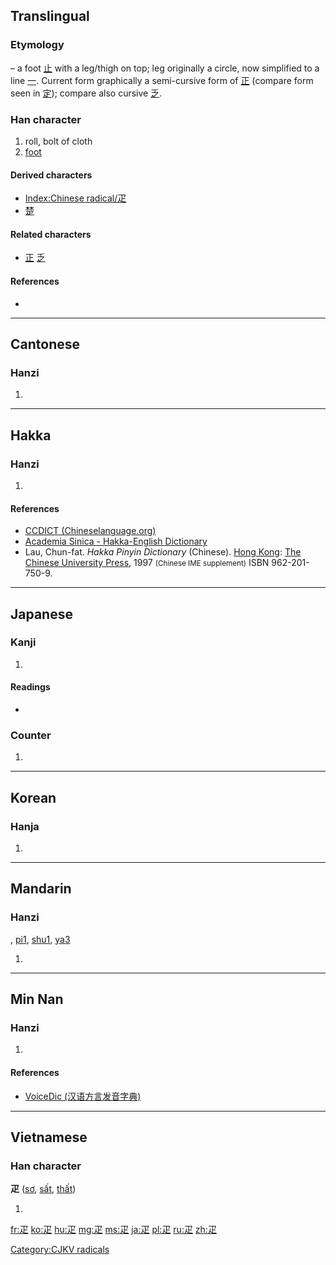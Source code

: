 {{also|匹|正|辵}}
==Translingual==
{{stroke order|type=animate}}
{{stroke order|type=alternative}}

===Etymology===
{{liushu|p}} – a foot [[止]] with a leg/thigh on top; leg originally a circle, now simplified to a line [[一]]. Current form graphically a semi-cursive form of [[正]] (compare form seen in [[定]]); compare also cursive [[乏]].

{{Han etyl}}

===Han character===
{{Han char|rn=103|rad=疋|as=00|sn=5|four=1780<sub>1</sub>|canj=弓卜人 (NYO)}}

# roll, bolt of cloth
# [[foot]]

====Derived characters====
* [[Index:Chinese radical/疋]]
* [[楚]]

====Related characters====
* [[正]] [[乏]]

====References====
* {{Han ref|kx=0767.160|dkj=21994|dj=1177.180|hdz=42749.010|uh=758B|ud=30091|bh=A5D4|bd=42452}}

----

==Cantonese==

===Hanzi===
{{yue-hanzi|jyut=|y=pat1}}

# {{defn|lang=yue|sort=疋00}}

----

==Hakka==

===Hanzi===
{{hak-hanzi|poj=phit|gd=p'it<sup>7</sup>|hpy=pid5}}

# {{defn|lang=hak|sort=疋00}}

====References====
*[http://www.chinalanguage.com/dictionaries/?mode=view&view=chardict&query=%E7%96%8B CCDICT (Chineselanguage.org)]
*[http://minhakka.ling.sinica.edu.tw/bkg/hakyin/search.php?DETAIL=1&LIMIT=id=32481&dbname=su_tian_1&graph=2 Academia Sinica - Hakka-English Dictionary]
*Lau, Chun-fat. ''Hakka Pinyin Dictionary'' (Chinese). [[Hong Kong]]: [[w:Chinese University of Hong Kong|The Chinese University Press]], 1997 <small>(Chinese IME supplement)</small> ISBN 962-201-750-9.

----

==Japanese==

===Kanji===
{{ja-kanji|grade=|rs=疋00}}

# {{defn|lang=ja|sort=疋00}}

====Readings====
* {{ja-readings|on=[[そ]] (so), [[しょ]] (sho), [[が]] (ga)|kun=[[あし]] (ashi), [[ひき]] (hiki)|nanori=}}

===Counter===
{{ja-pos|k|counter|hira=ひき|rom=hiki}}

# {{alternative form of|匹|lang=ja}}

----

==Korean==

===Hanja===
{{ko-hanja|hangeul=[[필]], [[소]]|eumhun=|rv=pil, so|mr=p'il, so|y=phil, so}}

# {{defn|lang=ko|sort=疋00}}

----

==Mandarin==

===Hanzi===
{{cmn-hanzi|pin=[[pǐ]] ([[pi3]])|wg=p'i<sup>3</sup>}}, [[pi1]], [[shu1]], [[ya3]]

# {{defn|lang=cmn|sort=疋00}}

----

==Min Nan==

===Hanzi===
{{nan-hanzi|tlpa=bit (phit<sup>4</sup>), su (su<sup>1</sup>), ngá (nga<sup>2</sup>)|gd=pit<sup>7</sup>, sy<sup>1</sup>, nga<sup>3</sup>}}

# {{defn|lang=nan|sort=疋00}}

====References====
*[http://cn.voicedic.com/ VoiceDic (汉语方言发音字典)]

----

==Vietnamese==

===Han character===
'''疋''' ([[sơ]], [[sất]], [[thất]])

[[Category:CJKV radicals]]

# {{defn|lang=vi}}

[[fr:疋]]
[[ko:疋]]
[[hu:疋]]
[[mg:疋]]
[[ms:疋]]
[[ja:疋]]
[[pl:疋]]
[[ru:疋]]
[[zh:疋]]